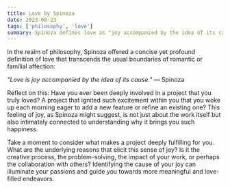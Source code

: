 ```yaml
---
title: Love by Spinoza
date: 2023-08-23
tags: ['philosophy', 'love']
summary: Spinoza defines love as "joy accompanied by the idea of its cause," prompting reflection on what drives passion in projects. Identifying the root of joy in work can lead to more fulfilling endeavors, aligning with Spinoza's philosophical view on love and its causes.
---
```


In the realm of philosophy, Spinoza offered a concise yet profound definition of love
that transcends the usual boundaries of romantic or familial affection:

<cite>"Love is joy accompanied by the idea of its cause."</cite>
— Spinoza

Reflect on this: Have you ever been deeply involved in a project that you truly loved? 
A project that ignited such excitement within you that you woke up each morning eager to 
add a new feature or refine an existing one? This feeling of joy, as Spinoza might suggest, 
is not just about the work itself but also intimately connected to understanding why it brings you such happiness.

Take a moment to consider what makes a project deeply fulfilling for you. What are the underlying reasons 
that elicit this sense of joy? Is it the creative process, the problem-solving, the impact of your work, 
or perhaps the collaboration with others? Identifying the cause of your joy can illuminate your passions 
and guide you towards more meaningful and love-filled endeavors.
